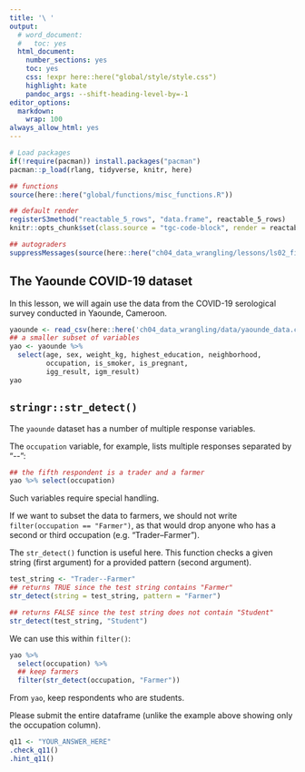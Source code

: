 ```yaml
---
title: '\ '
output:
  # word_document:
  #   toc: yes
  html_document:
    number_sections: yes
    toc: yes
    css: !expr here::here("global/style/style.css")
    highlight: kate
    pandoc_args: --shift-heading-level-by=-1
editor_options:
  markdown:
    wrap: 100
always_allow_html: yes
---
```


```r
# Load packages 
if(!require(pacman)) install.packages("pacman")
pacman::p_load(rlang, tidyverse, knitr, here)

## functions
source(here::here("global/functions/misc_functions.R"))

## default render
registerS3method("reactable_5_rows", "data.frame", reactable_5_rows)
knitr::opts_chunk$set(class.source = "tgc-code-block", render = reactable_5_rows)

## autograders
suppressMessages(source(here::here("ch04_data_wrangling/lessons/ls02_filter_autograder.R")))
```

## The Yaounde COVID-19 dataset

In this lesson, we will again use the data from the COVID-19 serological survey conducted in Yaounde, Cameroon.

```r
yaounde <- read_csv(here::here('ch04_data_wrangling/data/yaounde_data.csv'))
## a smaller subset of variables
yao <- yaounde %>% 
  select(age, sex, weight_kg, highest_education, neighborhood, 
         occupation, is_smoker, is_pregnant, 
         igg_result, igm_result)
yao
```


## `stringr::str_detect()`

The `yaounde` dataset has a number of multiple response variables.

The `occupation` variable, for example, lists multiple responses separated by "\--":

```r
## the fifth respondent is a trader and a farmer
yao %>% select(occupation) 
```

Such variables require special handling.

If we want to subset the data to farmers, we should not write `filter(occupation == "Farmer")`, as that would drop anyone who has a second or third occupation (e.g. "Trader--Farmer").

The `str_detect()` function is useful here. This function checks a given string (first argument) for a provided pattern (second argument).

```r
test_string <- "Trader--Farmer"
## returns TRUE since the test string contains "Farmer"
str_detect(string = test_string, pattern = "Farmer")

## returns FALSE since the test string does not contain "Student"
str_detect(test_string, "Student")
```

We can use this within `filter()`:

```r
yao %>% 
  select(occupation) %>% 
  ## keep farmers
  filter(str_detect(occupation, "Farmer"))
```

::: practice
From `yao`, keep respondents who are students.

Please submit the entire dataframe (unlike the example above showing only the occupation column).

```r
q11 <- "YOUR_ANSWER_HERE" 
.check_q11()
.hint_q11()

```
:::
